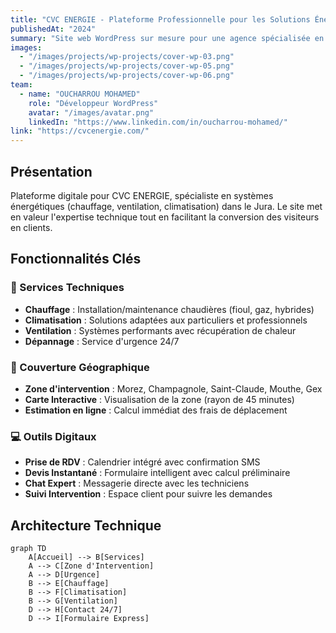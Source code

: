 ```yaml
---
title: "CVC ENERGIE - Plateforme Professionnelle pour les Solutions Énergétiques"
publishedAt: "2024"
summary: "Site web WordPress sur mesure pour une agence spécialisée en systèmes énergétiques (chauffage, climatisation, ventilation)."
images:
  - "/images/projects/wp-projects/cover-wp-03.png"
  - "/images/projects/wp-projects/cover-wp-05.png"
  - "/images/projects/wp-projects/cover-wp-06.png"
team:
  - name: "OUCHARROU MOHAMED"
    role: "Développeur WordPress"
    avatar: "/images/avatar.png"
    linkedIn: "https://www.linkedin.com/in/oucharrou-mohamed/"
link: "https://cvcenergie.com/"
---
```


## Présentation

Plateforme digitale pour CVC ENERGIE, spécialiste en systèmes énergétiques (chauffage, ventilation, climatisation) dans le Jura. Le site met en valeur l'expertise technique tout en facilitant la conversion des visiteurs en clients.

## Fonctionnalités Clés

### 🔧 Services Techniques
- **Chauffage** : Installation/maintenance chaudières (fioul, gaz, hybrides)
- **Climatisation** : Solutions adaptées aux particuliers et professionnels
- **Ventilation** : Systèmes performants avec récupération de chaleur
- **Dépannage** : Service d'urgence 24/7

### 📍 Couverture Géographique
- **Zone d'intervention** : Morez, Champagnole, Saint-Claude, Mouthe, Gex
- **Carte Interactive** : Visualisation de la zone (rayon de 45 minutes)
- **Estimation en ligne** : Calcul immédiat des frais de déplacement

### 💻 Outils Digitaux
- **Prise de RDV** : Calendrier intégré avec confirmation SMS
- **Devis Instantané** : Formulaire intelligent avec calcul préliminaire
- **Chat Expert** : Messagerie directe avec les techniciens
- **Suivi Intervention** : Espace client pour suivre les demandes

## Architecture Technique

```mermaid
graph TD
    A[Accueil] --> B[Services]
    A --> C[Zone d'Intervention]
    A --> D[Urgence]
    B --> E[Chauffage]
    B --> F[Climatisation]
    B --> G[Ventilation]
    D --> H[Contact 24/7]
    D --> I[Formulaire Express]